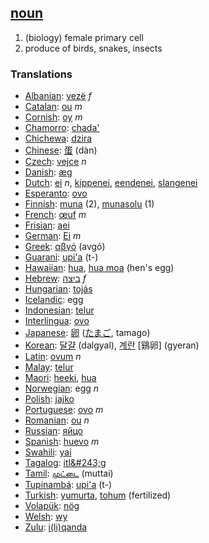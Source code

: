 == [[noun]] ==

# (biology) female primary cell
# produce of birds, snakes, insects

=== Translations ===
*[[Albanian]]: [[vezë]] ''f''
*[[Catalan]]: [[ou]] ''m''
*[[Cornish]]: [[oy]] ''m''
*[[Chamorro]]: [[chada']]
*[[Chichewa]]: [[dzira]]
*[[Chinese]]: [[蛋]] (dàn)
*[[Czech]]: [[vejce]] ''n''
*[[Danish]]: [[æg]]
*[[Dutch]]: [[ei]] ''n'', [[kippenei]], [[eendenei]], [[slangenei]]
*[[Esperanto]]: [[ovo]]
*[[Finnish]]: [[muna]] (2), [[munasolu]] (1)
*[[French]]: [[œuf]] ''m''
*[[Frisian]]: [[aei]]
*[[German]]: [[Ei]] ''m''
*[[Greek]]: [[αβγό]] (avgó)
*[[Guarani]]: [[upi'a]] (t-)
*[[Hawaiian]]: [[hua]], [[hua moa]] (hen's egg)
*[[Hebrew]]: [[ביצה]] ''f''
*[[Hungarian]]: [[tojás]]
*[[Icelandic]]: egg
*[[Indonesian]]: [[telur]]
*[[Interlingua]]: [[ovo]]
*[[Japanese]]: [[卵]] ([[たまご]], tamago)
*[[Korean]]: [[달걀]] (dalgyal), [[계란]] [鷄卵] (gyeran)
*[[Latin]]: [[ovum]] ''n''
*[[Malay]]: [[telur]]
*[[Maori]]: [[heeki]], [[hua]]
*[[Norwegian]]: egg ''n''
*[[Polish]]: [[jajko]]
*[[Portuguese]]: [[ovo]] ''m''
*[[Romanian]]: [[ou]] ''n''
*[[Russian]]: [[яйцо]]
*[[Spanish]]: [[huevo]] ''m''
*[[Swahili]]: [[yai]]
*[[Tagalog]]: [[itl&#243;g]]
*[[Tamil]]: [[முட்டை]] (muttai)
*[[Tupinambá]]: [[upi'a]] (t-)
*[[Turkish]]: [[yumurta]], [[tohum]] (fertilized)
*[[Volapük]]: [[nög]]
*[[Welsh]]: [[wy]]
*[[Zulu]]: [[i(li)qanda]]
